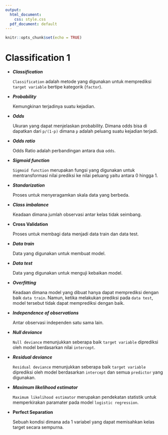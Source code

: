 ```yaml
---
output:
  html_document: 
    css: style.css
  pdf_document: default
---
```


```r
knitr::opts_chunk$set(echo = TRUE)
```

# Classification 1

- ***Classification***

  `Classification` adalah metode yang digunakan untuk memprediksi `target variable` bertipe kategorik (`factor`).

- ***Probability***

  Kemungkinan terjadinya suatu kejadian.

- ***Odds***

  Ukuran yang dapat menjelaskan probability. Dimana odds bisa di dapatkan dari `p/(1-p)` dimana `p` adalah peluang suatu kejadian terjadi.

- ***Odds ratio***

  Odds Ratio adalah perbandingan antara dua `odds`.

- ***Sigmoid function***

  `Sigmoid function` merupakan fungsi yang digunakan untuk mentransformasi nilai prediksi ke nilai peluang yaitu antara 0 hingga 1.

- ***Standarization***

  Proses untuk menyeragamkan skala data yang berbeda.

- ***Class imbalance***

  Keadaan dimana jumlah observasi antar kelas tidak seimbang.
  
- **Cross Validation**

  Proses untuk membagi data menjadi data train dan data test.

- ***Data train***

  Data yang digunakan untuk membuat model.

- ***Data test***

  Data yang digunakan untuk menguji kebaikan model.

- ***Overfitting***

  Keadaan dimana model yang dibuat hanya dapat memprediksi dengan baik `data train`. Namun, ketika melakukan prediksi pada `data test`, model tersebut tidak dapat memprediksi dengan baik.

- ***Independence of observations***

  Antar observasi independen satu sama lain.

- ***Null deviance***

  `Null deviance` menunjukkan seberapa baik `target variable` diprediksi oleh model berdasarkan nilai `intercept`.

- ***Residual deviance***

  `Residual deviance` menunjukkan seberapa baik `target variable` diprediksi oleh model berdasarkan `intercept` dan semua `predictor` yang digunakan.

- ***Maximum likelihood estimator***

  `Maximum likelihood estimator` merupakan pendekatan statistik untuk memperkirakan paramater pada model `logistic regression`.

- **Perfect Separation**

  Sebuah kondisi dimana ada 1 variabel yang dapat memisahkan kelas target secara sempurna.

